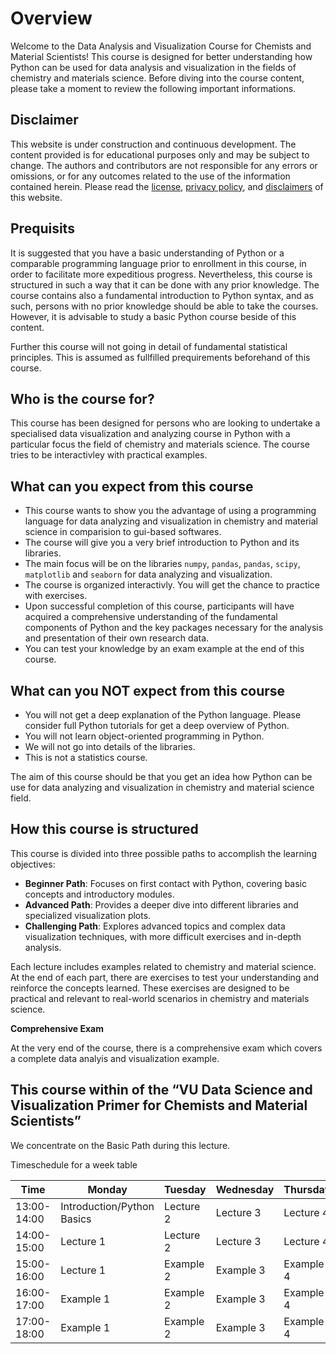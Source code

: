 # Overview

Welcome to the Data Analysis and Visualization Course for Chemists and Material Scientists! This course is designed for better understanding how Python can be used for data analysis and visualization in the fields of chemistry and materials science. Before diving into the course content, please take a moment to review the following important informations.

::::{.callout-caution}
## Disclaimer {.unnumbered}
This website is under construction and continuous development. The content provided is for educational purposes only and may be subject to change. The authors and contributors are not responsible for any errors or omissions, or for any outcomes related to the use of the information contained herein.
Please read the [license](informations/license.qmd), [privacy policy](informations/privacy.qmd), and [disclaimers](informations/disclaimer.qmd) of this website.

:::

:::{.callout-warning collapse="true"}
## Prequisits {.unnumbered}
It is suggested that you have a basic understanding of Python or a comparable programming language prior to enrollment in this course, in order to facilitate more expeditious progress. Nevertheless, this course is structured in such a way that it can be done with any prior knowledge. The course contains also a fundamental introduction to Python syntax, and as such, persons with no prior knowledge should be able to take the courses. However, it is advisable to study a basic Python course beside of this content.

Further this course will not going in detail of fundamental statistical principles. This is assumed as fullfilled prequirements beforehand of this course.
:::

## Who is the course for? {.unnumbereds}

This course has been designed for persons who are looking to undertake a specialised data visualization and analyzing course in Python with a particular focus the field of chemistry and materials science. The course tries to be interactivley with practical examples.

## What can you expect from this course {.unnumbered}

- This course wants to show you the advantage of using a programming language for data analyzing and visualization in chemistry and material science in comparision to gui-based softwares.
- The course will give you a very brief introduction to Python and its libraries.
- The main focus will be on the libraries `numpy`, `pandas`, `pandas`, `scipy`, `matplotlib` and `seaborn` for data analyzing and visualization.
- The course is organized interactivly. You will get the chance to practice with exercises.
- Upon successful completion of this course, participants will have acquired a comprehensive understanding of the fundamental components of Python and the key packages necessary for the analysis and presentation of their own research data.
- You can test your knowledge by an exam example at the end of this course.

## What can you NOT expect from this course {.unnumbered}
- You will not get a deep explanation of the Python language. Please consider full Python tutorials for get a deep overview of Python.
- You will not learn object-oriented programming in Python.
- We will not go into details of the libraries.
- This is not a statistics course. 

The aim of this course should be that you get an idea how Python can be use for data analyzing and visualization in chemistry and material science field. 



## How this course is structured {.unnumbered}

This course is divided into three possible paths to accomplish the learning objectives:

- **Beginner Path**: Focuses on first contact with Python, covering basic concepts and introductory modules.
- **Advanced Path**: Provides a deeper dive into different libraries and specialized visualization plots.
- **Challenging Path**: Explores advanced topics and complex data visualization techniques, with more difficult exercises and in-depth analysis.

Each lecture includes examples related to chemistry and material science. At the end of each part, there are exercises to test your understanding and reinforce the concepts learned. These exercises are designed to be practical and relevant to real-world scenarios in chemistry and materials science.

**Comprehensive Exam**

At the very end of the course, there is a comprehensive exam which covers a complete data analyis and visualization example.

##  This course within of the "VU Data Science and Visualization Primer for Chemists and Material Scientists"

We concentrate on the Basic Path during this lecture.

Timeschedule for a week table 

| Time       | Monday       | Tuesday      | Wednesday    | Thursday     | Friday       |
|------------|--------------|--------------|--------------|--------------|--------------|
| 13:00-14:00| Introduction/Python Basics | Lecture 2| Lecture 3   | Lecture 4| Lecture 5  |
| 14:00-15:00| Lecture 1    | Lecture 2 | Lecture 3   | Lecture 4 | Example 5  |
| 15:00-16:00| Lecture 1    | Example 2| Example 3  | Example 4 |F&Q|
| 16:00-17:00| Example 1    | Example 2| Example 3  | Example 4 | Final Exam|
| 17:00-18:00| Example 1    | Example 2| Example 3  | Example 4 | Final Exam|


